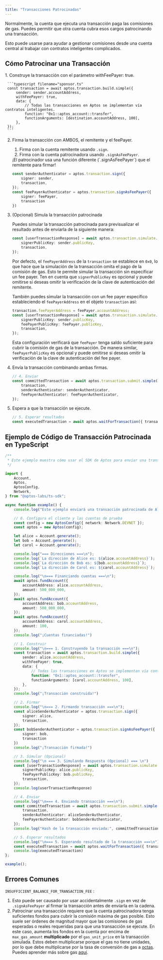 ```yaml
---
title: "Transacciones Patrocinadas"
---
```



Normalmente, la cuenta que ejecuta una transacción paga las comisiones de gas. Puedes permitir que otra cuenta cubra esos cargos patrocinando una transacción.

Esto puede usarse para ayudar a gestionar comisiones desde una cuenta central al trabajar con contratos inteligentes complicados.

## Cómo Patrocinar una Transacción

<Steps>
  1. Construye la transacción con el parámetro withFeePayer: true.

     ```typescript filename="sponsor.ts"
     const transaction = await aptos.transaction.build.simple({
         sender: sender.accountAddress,
         withFeePayer: true,
         data: {
             // Todas las transacciones en Aptos se implementan vía contratos inteligentes.
             function: "0x1::aptos_account::transfer",
             functionArguments: [destination.accountAddress, 100],
         },
     });
     ```

  2. Firma la transacción con AMBOS, el remitente y el feePayer.

     1. Firma con la cuenta remitente usando `.sign`.
     2. Firma con la cuenta patrocinadora usando `.signAsFeePayer`.

     <Aside type="caution">
       ¡El patrocinador usa una función diferente (`.signAsFeePayer`) que el remitente para firmar!
     </Aside>

     ```typescript filename="sponsor.ts"
     const senderAuthenticator = aptos.transaction.sign({
         signer: sender,
         transaction,
     });
     const feePayerAuthenticator = aptos.transaction.signAsFeePayer({
         signer: feePayer,
         transaction
     })
     ```

  3. (Opcional) Simula la transacción patrocinada

     Puedes simular la transacción patrocinada para previsualizar el resultado antes de enviarla de la siguiente manera:

     ```typescript filename="sponsor.ts"
     const [userTransactionResponse] = await aptos.transaction.simulate.simple({
         signerPublicKey: sender.publicKey,
         transaction,
     });
     ```

     Por defecto, el `feePayerAddress` de la `transaction` se establece en `0x0`, lo que hace que la simulación de la transacción omita el pago de la comisión de gas. Esto te permite simular la transacción sin especificar un fee payer. Ten en cuenta que `signerPublicKey` es opcional y puede omitirse si deseas omitir la verificación de la clave de autenticación del remitente.

     También puedes simular la transacción con un fee payer específico estableciendo el `feePayerAddress` en el objeto `transaction` así:

     ```typescript filename="sponsor.ts"
     transaction.feePayerAddress = feePayer.accountAddress;
     const [userTransactionResponse] = await aptos.transaction.simulate.simple({
         signerPublicKey: sender.publicKey,
         feePayerPublicKey: feePayer.publicKey,
         transaction,
     });
     ```

     Esta configuración verificará que `feePayer` tenga saldo suficiente para cubrir la comisión de gas de la transacción. De manera similar, `feePayerPublicKey` es opcional y puede omitirse si deseas omitir la verificación de la clave de autenticación del fee payer.

  4. Envía la transacción combinando ambas firmas.

     ```typescript filename="sponsor.ts"
     // 4. Enviar
     const committedTransaction = await aptos.transaction.submit.simple({
         transaction,
         senderAuthenticator: senderAuthenticator,
         feePayerAuthenticator: feePayerAuthenticator,
     });
     ```

  5. Espera a que la transacción se ejecute.

     ```typescript filename="sponsor.ts"
     // 5. Esperar resultados
     const executedTransaction = await aptos.waitForTransaction({ transactionHash: committedTransaction.hash });
     ```
</Steps>

## Ejemplo de Código de Transacción Patrocinada en TypeScript

```typescript filename="sponsor.ts"
/**
 * Este ejemplo muestra cómo usar el SDK de Aptos para enviar una transacción con patrocinador.
 */

import {
    Account,
    Aptos,
    AptosConfig,
    Network,
} from "@aptos-labs/ts-sdk";

async function example() {
    console.log("Este ejemplo enviará una transacción patrocinada de Alice a Carol.");

    // 0. Configura el cliente y las cuentas de prueba
    const config = new AptosConfig({ network: Network.DEVNET });
    const aptos = new Aptos(config);

    let alice = Account.generate();
    let bob = Account.generate();
    let carol = Account.generate();

    console.log("=== Direcciones ===\n");
    console.log(`La dirección de Alice es: ${alice.accountAddress}`);
    console.log(`La dirección de Bob es: ${bob.accountAddress}`);
    console.log(`La dirección de Carol es: ${carol.accountAddress}`);

    console.log("\n=== Financiando cuentas ===\n");
    await aptos.fundAccount({
        accountAddress: alice.accountAddress,
        amount: 500_000_000,
    });
    await aptos.fundAccount({
        accountAddress: bob.accountAddress,
        amount: 500_000_000,
    });
    await aptos.fundAccount({
        accountAddress: carol.accountAddress,
        amount: 100,
    });
    console.log("¡Cuentas financiadas!")

    // 1. Construir
    console.log("\n=== 1. Construyendo la transacción ===\n");
    const transaction = await aptos.transaction.build.simple({
        sender: alice.accountAddress,
        withFeePayer: true,
        data: {
            // Todas las transacciones en Aptos se implementan vía contratos inteligentes.
            function: "0x1::aptos_account::transfer",
            functionArguments: [carol.accountAddress, 100],
        },
    });
    console.log("¡Transacción construida!")

    // 2. Firmar
    console.log("\n=== 2. Firmando transacción ===\n");
    const aliceSenderAuthenticator = aptos.transaction.sign({
        signer: alice,
        transaction,
    });
    const bobSenderAuthenticator = aptos.transaction.signAsFeePayer({
        signer: bob,
        transaction
    })
    console.log("¡Transacción firmada!")

    // 3. Simular (Opcional)
    console.log("\n === 3. Simulando Respuesta (Opcional) === \n")
    const [userTransactionResponse] = await aptos.transaction.simulate.simple({
        signerPublicKey: alice.publicKey,
        feePayerPublicKey: bob.publicKey,
        transaction,
    });
    console.log(userTransactionResponse)

    // 4. Enviar
    console.log("\n=== 4. Enviando transacción ===\n");
    const committedTransaction = await aptos.transaction.submit.simple({
        transaction,
        senderAuthenticator: aliceSenderAuthenticator,
        feePayerAuthenticator: bobSenderAuthenticator,
    });
    console.log("Hash de la transacción enviada:", committedTransaction.hash);

    // 5. Esperar resultados
    console.log("\n=== 5. Esperando resultado de la transacción ===\n");
    const executedTransaction = await aptos.waitForTransaction({ transactionHash: committedTransaction.hash });
    console.log(executedTransaction)
};

example();
```

## Errores Comunes

`INSUFFICIENT_BALANCE_FOR_TRANSACTION_FEE` :

1. Esto puede ser causado por usar accidentalmente `.sign` en vez de `.signAsFeePayer` al firmar la transacción antes de enviarla en la cadena.
2. Patrocinar una transacción requiere que la cuenta patrocinadora tenga suficientes fondos para cubrir la comisión máxima de gas posible. Esto suele ser órdenes de magnitud mayor que las comisiones de gas esperadas o reales requeridas para que una transacción se ejecute. En este caso, aumenta los fondos en la cuenta por encima de `max_gas_amount` **multiplicado** por el `gas_unit_price` en la transacción simulada. Estos deben multiplicarse porque el gas no tiene unidades, por lo que debe multiplicarse por la tasa de conversión de gas a [octas](../../../../../../network/glossary.mdx#Octa). Puedes aprender más sobre gas [aquí](../../../../../../network/blockchain/gas-txn-fee).
